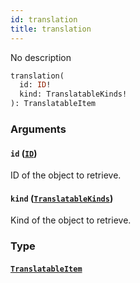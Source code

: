 ```yaml
---
id: translation
title: translation
---
```



No description

```graphql
translation(
  id: ID!
  kind: TranslatableKinds!
): TranslatableItem
```


### Arguments

#### `id` ([`ID`](../../../developer/api-reference/scalars/id))

ID of the object to retrieve.


#### `kind` ([`TranslatableKinds`](../../../developer/api-reference/enums/translatable-kinds))

Kind of the object to retrieve.


### Type

#### [`TranslatableItem`](../../../developer/api-reference/unions/translatable-item) 






